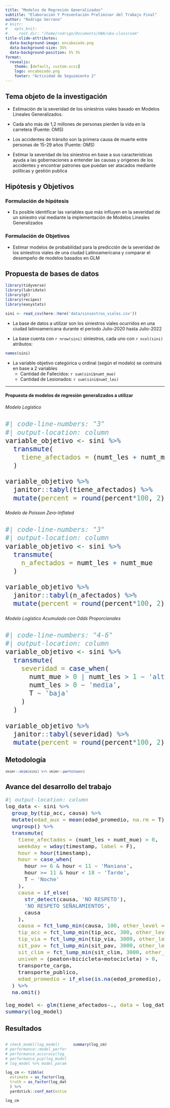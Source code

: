 ```yaml
---
title: "Modelos de Regresión Generalizados"
subtitle: "Elaboración Y Presentación Preliminar del Trabajo Final"
author: "Rodrigo Serrano"
# knitr:
#   opts_knit:
#     root.dir: "/home/rodrigo/Documents/UBA/uba-classroom"
title-slide-attributes: 
  data-background-image: encabezado.png
  data-background-size: 35%
  data-background-position: 5% 5%
format: 
  revealjs:
    theme: [default, custom.scss]
    logo: encabezado.png
    footer: "Actividad de Seguimiento 2"
---
```


## Tema objeto de la investigación

-   Estimación de la severidad de los siniestros viales basado en Modelos Lineales Generalizados.

-   Cada año más de 1,2 millones de personas pierden la vida en la carretera (Fuente: OMS)

-   Los accidentes de tránsito son la primera causa de muerte entre personas de 15-29 años (Fuente: OMS)

-   Estimar la severidad de los siniestros en base a sus características ayuda a las gobernaciones a entender las causas y origenes de los accidentes y encontrar patrones que puedan ser atacados mediante políticas y gestión publica

## Hipótesis y Objetivos

### Formulación de hipótesis

-   Es posible identificar las variables que más influyen en la severidad de un siniestro vial mediante la implementación de Modelos Lineales Generalizados

### Formulación de Objetivos

-   Estimar modelos de probabilidad para la predicción de la severidad de los siniestros viales de una ciudad Latinoamericana y comparar el desempeño de modelos basados en GLM

## Propuesta de bases de datos {.smaller}

```r
library(tidyverse)
library(lubridate)
library(gt)
library(recipes)
library(easystats)

sini <- read_csv(here::here('data/siniestros_viales.csv'))
```

-   La base de datos a utilizar son los siniestros viales ocurridos en una ciudad latinoamericana durante el periodo Julio-2020 hasta Julio-2022

-   La base cuenta con `r nrow(sini)` siniestros, cada uno con `r ncol(sini)` atributos:

```r
names(sini)
```

-   La variable objetivo categórica u ordinal (según el modelo) se contruirá en base a 2 variables
    -   Cantidad de Fallecidos: `r sum(sini$numt_mue)`
    -   Cantidad de Lesionados: `r sum(sini$numt_les)`
    
------------------------------------------------------------------------

#### Propuesta de modelos de regresión generalizados a utilizar

###### Modelo Logístico

<font size="5">

```r
#| code-line-numbers: "3"
#| output-location: column
variable_objetivo <- sini %>% 
  transmute(
    tiene_afectados = (numt_les + numt_mue) > 0
  )

variable_objetivo %>% 
  janitor::tabyl(tiene_afectados) %>% 
  mutate(percent = round(percent*100, 2) %>% paste0('%'))
```

</font>

###### Modelo de Poisson Zero-Inflated

<font size="5">

```r
#| code-line-numbers: "3"
#| output-location: column
variable_objetivo <- sini %>%
  transmute(
    n_afectados = numt_les + numt_mue
  )

variable_objetivo %>% 
  janitor::tabyl(n_afectados) %>% 
  mutate(percent = round(percent*100, 2) %>% paste0('%'))
```

</font>

###### Modelo Logístico Acumulado con Odds Proporcionales

<font size="5">

```r
#| code-line-numbers: "4-6"
#| output-location: column
variable_objetivo <- sini %>%
  transmute(
    severidad = case_when(
      numt_mue > 0 | numt_les > 1 ~ 'alta',
      numt_les > 0 ~ 'media',
      T ~ 'baja'
    )
  )

variable_objetivo %>% 
  janitor::tabyl(severidad) %>% 
  mutate(percent = round(percent*100, 2) %>% paste0('%'))
```

</font>

## Metodología

<font size="2">

```r
skimr::skim(sini) %>% skimr::partition()
```

</font>

## Avance del desarrollo del trabajo {.smaller}

<font size="4">

```r
#| output-location: column
log_data <- sini %>% 
  group_by(tip_acc, causa) %>%
  mutate(edad_aux = mean(edad_promedio, na.rm = T)) %>% 
  ungroup() %>% 
  transmute(
    tiene_afectados = (numt_les + numt_mue) > 0, 
    weekday = wday(timestamp, label = F),
    hour = hour(timestamp),
    hour = case_when(
      hour >= 6 & hour < 11 ~ 'Maniana',
      hour >= 11 & hour < 18 ~ 'Tarde',
      T ~ 'Noche'
    ),
    causa = if_else(
      str_detect(causa, 'NO RESPETO'), 
      'NO RESPETO SEÑALAMIENTOS', 
      causa
    ),
    causa = fct_lump_min(causa, 100, other_level = 'OTRO'),
    tip_acc = fct_lump_min(tip_acc, 300, other_level = 'OTRO'),
    tip_via = fct_lump_min(tip_via, 3000, other_level = 'OTRO'),
    sit_pav = fct_lump_min(sit_pav, 3000, other_level = 'OTRO'),
    sit_clim = fct_lump_min(sit_clim, 3000, other_level = 'OTRO'),
    univeh = (peaton+bicicleta+motocicleta) > 0,
    transporte_carga,
    transporte_publico,
    edad_promedio = if_else(is.na(edad_promedio), edad_aux, edad_promedio)
  ) %>% 
  na.omit()

log_model <- glm(tiene_afectados~., data = log_data, family ="binomial")
summary(log_model)
```

</font>

## Resultados

:::: {.columns}

::: {.column width="40%"}
<!-- se incrementa la probabilidad de ocurrencia frente a la de no ocurrencia -->

```r
# check_model(log_model)
# performance::model_performance(log_model)
# performance_accuracy(log_model)
# performance_pcp(log_model)
# log_model %>% model_parameters(exponentiate = TRUE, ci_method="wald")

log_cm <- tibble(
  estimate = as_factor(log_model$fitted.values>=.2),
  truth = as_factor(log_data$tiene_afectados)
  ) %>% 
  yardstick::conf_mat(estimate = estimate, truth = truth)

log_cm

```
:::

::: {.column width="60%"}
```r
summary(log_cm)
```
:::

::::









